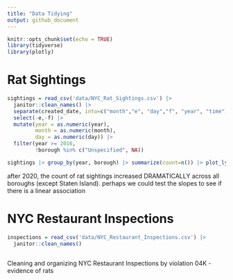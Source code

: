 ```yaml
---
title: "Data Tidying"
output: github_document
---
```


```r
knitr::opts_chunk$set(echo = TRUE)
library(tidyverse)
library(plotly)
```

# Rat Sightings
```r
sightings = read_csv('data/NYC_Rat_Sightings.csv') |>
  janitor::clean_names() |>
  separate(created_date, into=c("month","e", "day","f", "year", "time"), sep=c(2,3,5,6,11)) |>
  select(-e,-f) |>
  mutate(year = as.numeric(year),
         month = as.numeric(month),
         day = as.numeric(day)) |>
  filter(year >= 2016,
         !borough %in% c("Unspecified", NA))

sightings |> group_by(year, borough) |> summarize(count=n()) |> plot_ly(x=~year, y=~count, color=~borough, type="scatter", mode="line")
```
after 2020, the count of rat sightings increased DRAMATICALLY across all boroughs (except Staten Island). perhaps we could test the slopes to see if there is a linear association 

# NYC Restaurant Inspections
```r
inspections = read_csv('data/NYC_Restaurant_Inspections.csv') |>
  janitor::clean_names()
  
```

Cleaning and organizing NYC Restaurant Inspections by violation 04K - evidence of rats